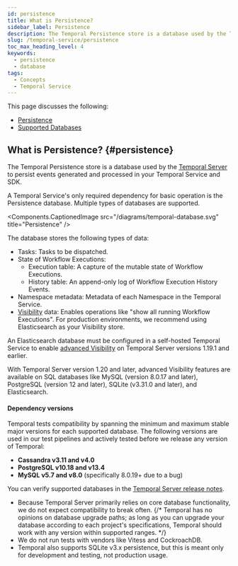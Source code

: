 ```yaml
---
id: persistence
title: What is Persistence?
sidebar_label: Persistence
description: The Temporal Persistence store is a database used by the Temporal Server to persist events generated and processed in your Temporal Service and SDK.
slug: /temporal-service/persistence
toc_max_heading_level: 4
keywords:
  - persistence
  - database
tags:
  - Concepts
  - Temporal Service
---
```




This page discusses the following:
- [Persistence](#persistence)
- [Supported Databases](#dependency-versions)

## What is Persistence? {#persistence}

The Temporal Persistence store is a database used by the [Temporal Server](/temporal-service/temporal-server) to persist events generated and processed in your Temporal Service and SDK.

A Temporal Service's only required dependency for basic operation is the Persistence database.
Multiple types of databases are supported.

<Components.CaptionedImage
    src="/diagrams/temporal-database.svg"
    title="Persistence"
/>

The database stores the following types of data:

- Tasks: Tasks to be dispatched.
- State of Workflow Executions:
  - Execution table: A capture of the mutable state of Workflow Executions.
  - History table: An append-only log of Workflow Execution History Events.
- Namespace metadata: Metadata of each Namespace in the Temporal Service.
- [Visibility](/temporal-service/visibility) data: Enables operations like "show all running Workflow Executions".
  For production environments, we recommend using Elasticsearch as your Visibility store.

An Elasticsearch database must be configured in a self-hosted Temporal Service to enable [advanced Visibility](/visibility#advanced-visibility) on Temporal Server versions 1.19.1 and earlier.

With Temporal Server version 1.20 and later, advanced Visibility features are available on SQL databases like MySQL (version 8.0.17 and later), PostgreSQL (version 12 and later), SQLite (v3.31.0 and later), and Elasticsearch.

#### Dependency versions

Temporal tests compatibility by spanning the minimum and maximum stable major versions for each supported database.
The following versions are used in our test pipelines and actively tested before we release any version of Temporal:

- **Cassandra v3.11 and v4.0**
- **PostgreSQL v10.18 and v13.4**
- **MySQL v5.7 and v8.0** (specifically 8.0.19+ due to a bug)

You can verify supported databases in the [Temporal Server release notes](https://github.com/temporalio/temporal/releases).

- Because Temporal Server primarily relies on core database functionality, we do not expect compatibility to break often.
  {/* Temporal has no opinions on database upgrade paths; as long as you can upgrade your database according to each project's specifications, Temporal should work with any version within supported ranges. */}
- We do not run tests with vendors like Vitess and CockroachDB.
- Temporal also supports SQLite v3.x persistence, but this is meant only for development and testing, not production usage.

